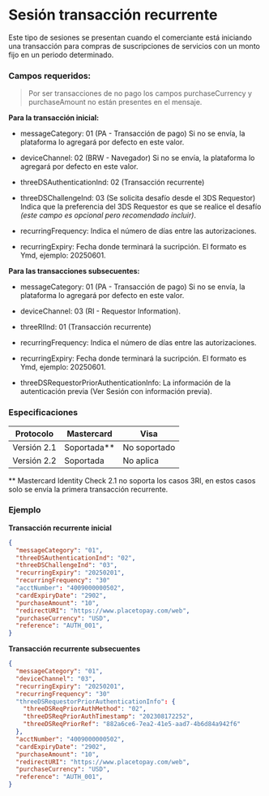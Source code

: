 

# Sesión transacción recurrente

Este tipo de sesiones se presentan cuando el comerciante está iniciando una transacción para compras de suscripciones de servicios con un monto fijo en un periodo determinado.

### Campos requeridos:

> Por ser transacciones de no pago los campos purchaseCurrency y purchaseAmount no están presentes en el mensaje.

**Para la transacción inicial:**
- messageCategory: 01 (PA - Transacción de pago) Si no se envía, la plataforma lo agregará por defecto en este valor.

- deviceChannel: 02 (BRW - Navegador) Si no se envía, la plataforma lo agregará por defecto en este valor.

- threeDSAuthenticationInd: 02 (Transacción recurrente)

- threeDSChallengeInd: 03 (Se solicita desafío desde el 3DS Requestor) Indica que la preferencia del 3DS Requestor es que se realice el desafío *(este campo es opcional pero recomendado incluir)*.

- recurringFrequency: Indica el número de días entre las autorizaciones.

- recurringExpiry: Fecha donde terminará la sucripción. El formato es Ymd, ejemplo: 20250601.

**Para las transacciones subsecuentes:**
- messageCategory: 01 (PA - Transacción de pago) Si no se envía, la plataforma lo agregará por defecto en este valor.

- deviceChannel: 03 (RI - Requestor Information).

- threeRIInd: 01 (Transacción recurrente)

- recurringFrequency: Indica el número de días entre las autorizaciones.

- recurringExpiry: Fecha donde terminará la sucripción. El formato es Ymd, ejemplo: 20250601.

- threeDSRequestorPriorAuthenticationInfo: La información de la autenticación previa (Ver Sesión con información previa).

### Especificaciones

|Protocolo    | Mastercard  | Visa         |
|-------------|-------------|--------------|
| Versión 2.1 | Soportada** | No soportado |
| Versión 2.2 | Soportada   | No aplica    |

** Mastercard Identity Check 2.1 no soporta los casos 3RI, en estos casos solo se envía la primera transacción recurrente.

### Ejemplo

**Transacción recurrente inicial**

```json
{
  "messageCategory": "01",
  "threeDSAuthenticationInd": "02",
  "threeDSChallengeInd": "03",
  "recurringExpiry": "20250201",
  "recurringFrequency": "30"
  "acctNumber": "4009000000502",
  "cardExpiryDate": "2902",
  "purchaseAmount": "10",
  "redirectURI": "https://www.placetopay.com/web",
  "purchaseCurrency": "USD",
  "reference": "AUTH_001",
}
```

**Transacción recurrente subsecuentes**

```json
{
  "messageCategory": "01",
  "deviceChannel": "03",
  "recurringExpiry": "20250201",
  "recurringFrequency": "30"
  "threeDSRequestorPriorAuthenticationInfo": {
    "threeDSReqPriorAuthMethod": "02",
    "threeDSReqPriorAuthTimestamp": "202308172252",
    "threeDSReqPriorRef": "882a6ce6-7ea2-41e5-aad7-4b6d84a942f6"
  },
  "acctNumber": "4009000000502",
  "cardExpiryDate": "2902",
  "purchaseAmount": "10",
  "redirectURI": "https://www.placetopay.com/web",
  "purchaseCurrency": "USD",
  "reference": "AUTH_001",
}
```
